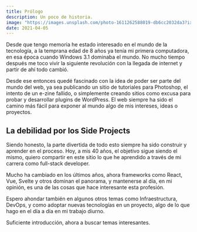 ```yaml
---
title: Prólogo
description: Un poco de historia.
image: "https://images.unsplash.com/photo-1611262588019-db6cc2032da3?ixlib=rb-4.0.3&ixid=MnwxMjA3fDB8MHxwaG90by1wYWdlfHx8fGVufDB8fHx8&auto=format&fit=crop&w=768&q=80"
date: 2021-04-05
---
```


Desde que tengo memoria he estado interesado en el mundo de la tecnología, a la temprana edad de 8 años ya tenía mi primera computadora, en esa época cuando Windows 3.1 dominaba el mundo. No mucho tiempo después me toco vivir la siguiente revolución con la llegada de internet y partir de ahí todo cambió.

Desde ese entonces quedé fascinado con la idea de poder ser parte del mundo del web, ya sea publicando un sitio de tutoriales para Photoshop, el intento de un e-zine fallido, o simplemente creando sitios como excusa para probar y desarrollar plugins de WordPress. El web siempre ha sido el camino más fácil para exponer al mundo algo de mis intereses, ideas o proyectos.

## La debilidad por los Side Projects

Siendo honesto, la parte divertida de todo esto siempre ha sido construir y aprender en el proceso. Hoy, a mis 40 años, el objetivo sigue siendo el mismo, quiero compartir en este sitio lo que he aprendido a través de mi carrera como full-stack developer.

Mucho ha cambiado en los últimos años, ahora frameworks como React, Vue, Svelte y otros dominan el panorama, y mantenerse al día, en mi opinión, es una de las cosas que hace interesante esta profesión.

Espero ahondar también en algunos otros temas como Infraestructura, DevOps, y como adoptar nuevas tecnologías en un proyecto, algo de lo que hago en el día a día en mi trabajo diurno.

Suficiente introducción, ahora a buscar temas interesantes.
